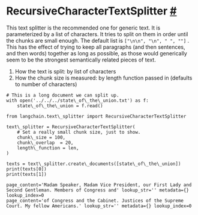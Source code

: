  RecursiveCharacterTextSplitter
 [#](#recursivecharactertextsplitter "Permalink to this headline")
===================================================================================================
 This text splitter is the recommended one for generic text. It is parameterized by a list of characters. It tries to split on them in order until the chunks are small enough. The default list is
 `["\n\n",
 "\n",
 "
 ",
 ""]`
 . This has the effect of trying to keep all paragraphs (and then sentences, and then words) together as long as possible, as those would generically seem to be the strongest semantically related pieces of text.
1. How the text is split: by list of characters
2. How the chunk size is measured: by length function passed in (defaults to number of characters)
```
# This is a long document we can split up.
with open('../../../state\_of\_the\_union.txt') as f:
    state\_of\_the\_union = f.read()
```
```
from langchain.text\_splitter import RecursiveCharacterTextSplitter
```
```
text\_splitter = RecursiveCharacterTextSplitter(
    # Set a really small chunk size, just to show.
    chunk\_size = 100,
    chunk\_overlap  = 20,
    length\_function = len,
)
```
```
texts = text\_splitter.create\_documents([state\_of\_the\_union])
print(texts[0])
print(texts[1])
```
```
page_content='Madam Speaker, Madam Vice President, our First Lady and Second Gentleman. Members of Congress and' lookup_str='' metadata={} lookup_index=0
page_content='of Congress and the Cabinet. Justices of the Supreme Court. My fellow Americans.' lookup_str='' metadata={} lookup_index=0
```